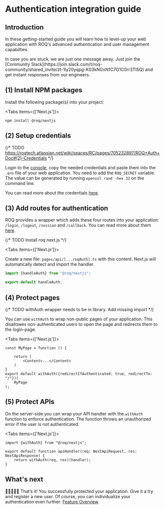 
# Authentication integration guide

## Introduction

In these getting-started guide you will learn how to level-up your web application with ROQ's advanced authentication
and user management capabilties.

<Callout emoji="💡">
In case you are stuck, we are just one message away. Just join the
[Community Slack](https://join.slack.com/t/roq-community/shared_invite/zt-1ly20yqpg-K03kNGxN1C7G1C0rr3TlSQ) and get
instant responses from our engineers.
</Callout>

## (1) Install NPM packages

Install the following package(s) into your project:

<Tabs items={['Next.js']}><Tab>

```shell
npm install @roq/nextjs 
```

</Tab></Tabs>

## (2) Setup credentials

{/* TODO https://roqtech.atlassian.net/wiki/spaces/RC/pages/705232897/ROQ+Auth+Doc#(2)-Credentials */}

Login to the [console](https://console.roq.tech/), copy the needed credentials and paste them into the `.env` file of
your web application. You need to add the `ROQ_SECRET` variable. The value can be generated by
running `openssl rand -hex 32` on the
command line.

You can read more about the credentials [here](/authentication/advanced-topics/configuration).

## (3) Add routes for authentication

ROQ provides a wrapper which adds these four routes into your application: `/login`, `/logout`, `/session` and
`/callback`. You can read more about them [here](/authentication/advanced-topics/authentication-routes).

{/* TODO Install roq next.js */}

<Tabs items={['Next.js']}><Tab>

Create a new file: `pages/api/[...roqAuth].ts` with this content. Next.js will automatically detect and import the
handler.

```typescript
import {handleAuth} from "@roq/nextjs";

export default handleAuth;
```

</Tab></Tabs>

## (4) Protect pages

{/* TODO withAuth wrapper needs to be in library. Add missing import */}

You can use `withAuth` to wrap non-public pages of your application. This disallowes non-authenticated users to open
the page and redirects them to the login-page.

<Tabs items={['Next.js']}><Tab>

```tsx
const MyPage = function () {

    return (
        <Content>...</Content>
    )
}
export default withAuth({redirectIfAuthenticated: true, redirectTo: "/"})(
    MyPage
);
```

</Tab></Tabs>

## (5) Protect APIs

On the server-side you can wrap your API handler with the `withAuth` function to enforce authentication. The function
throws an unauthorized error if the user is not authenticated.

<Tabs items={['Next.js']}><Tab>

```tsx
import {withAuth} from "@roq/nextjs";

export default function apiHandler(req: NextApiRequest, res: NextApiResponse) {
    return withAuth(req, res)(handler);
}
```

</Tab></Tabs>

## What's next

🎉🎉🎉🎉🎉 That’s it! You successfully protected your application. Give it a try and register a new user. Of course, you can
individualize your authentication even further: [Feature Overview](/authentication#feature-overview).

